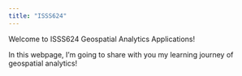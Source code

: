 ```yaml
---
title: "ISSS624"
---
```


Welcome to ISSS624 Geospatial Analytics Applications!

In this webpage, I'm going to share with you my learning journey of geospatial analytics!

```{}
```
